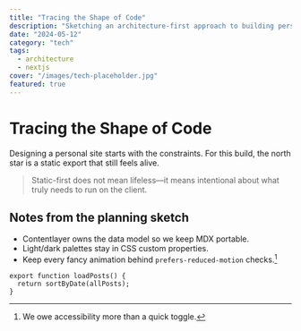 ```yaml
---
title: "Tracing the Shape of Code"
description: "Sketching an architecture-first approach to building personal sites."
date: "2024-05-12"
category: "tech"
tags:
  - architecture
  - nextjs
cover: "/images/tech-placeholder.jpg"
featured: true
---
```


# Tracing the Shape of Code

Designing a personal site starts with the constraints. For this build, the north star is a static export that still feels alive.

> Static-first does not mean lifeless—it means intentional about what truly needs to run on the client.

## Notes from the planning sketch

- Contentlayer owns the data model so we keep MDX portable.
- Light/dark palettes stay in CSS custom properties.
- Keep every fancy animation behind `prefers-reduced-motion` checks.[^motion]

```tsx
export function loadPosts() {
  return sortByDate(allPosts);
}
```

[^motion]: We owe accessibility more than a quick toggle.
